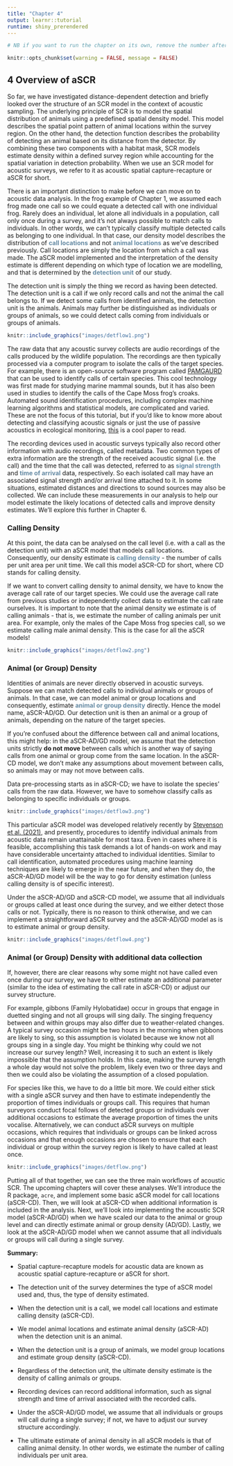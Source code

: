 ```yaml
---
title: "Chapter 4"
output: learnr::tutorial
runtime: shiny_prerendered
---
```


```r
# NB if you want to run the chapter on its own, remove the number after setup in the chunk name and uncomment the code below 

knitr::opts_chunk$set(warning = FALSE, message = FALSE)
```

## 4 Overview of aSCR

So far, we have investigated distance-dependent detection and briefly looked over the structure of an SCR model in the context of acoustic sampling. The underlying principle of SCR is to model the spatial distribution of animals using a predefined spatial density model. This model describes the spatial point pattern of animal locations within the survey region. On the other hand, the detection function describes the probability of detecting an animal based on its distance from the detector. By combining these two components with a habitat mask, SCR models estimate density within a defined survey region while accounting for the spatial variation in detection probability. When we use an SCR model for acoustic surveys, we refer to it as acoustic spatial capture-recapture or aSCR for short. 

There is an important distinction to make before we can move on to acoustic data analysis. In the frog example of Chapter 1, we assumed each frog made one call so we could equate a detected call with one individual frog. Rarely does an individual, let alone all individuals in a population, call only once during a survey, and it's not always possible to match calls to individuals. In other words, we can't typically classify multiple detected calls as belonging to one individual. In that case, our density model describes the distribution of <span style="color:#668BA4;font-weight:bold;">call locations</span> and not <span style="color:#668BA4;font-weight:bold;">animal locations</span> as we've described previously. Call locations are simply the location from which a call was made. The aSCR model implemented and the interpretation of the density estimate is different depending on which type of location we are modelling, and that is determined by the <span style="color:#668BA4;font-weight:bold;">detection unit</span> of our study. 

The detection unit is simply the thing we record as having been detected. The detection unit is a call if we only record calls and not the animal the call belongs to. If we detect some calls from identified animals, the detection unit is the animals. Animals may further be distinguished as individuals or groups of animals, so we could detect calls coming from individuals or groups of animals. 

```r
knitr::include_graphics("images/detflow1.png")
```

The raw data that any acoustic survey collects are audio recordings of the calls produced by the wildlife population. The recordings are then typically processed via a computer program to isolate the calls of the target species. For example, there is an open-source software program called <a href="http://www.pamguard.org/" target="_blank">PAMGAURD</a> that can be used to identify calls of certain species. This cool technology was first made for studying marine mammal sounds, but it has also been used in studies to identify the calls of the Cape Moss frog's croaks. Automated sound identification procedures, including complex machine learning algorithms and statistical models, are complicated and varied. These are not the focus of this tutorial, but if you'd like to know more about detecting and classifying acoustic signals or just the use of passive acoustics in ecological monitoring, <a href="https://besjournals.onlinelibrary.wiley.com/doi/full/10.1111/2041-210X.13101" target="_blank">this</a> is a cool paper to read. 

The recording devices used in acoustic surveys typically also record other information with audio recordings, called metadata. Two common types of extra information are the strength of the received acoustic signal (i.e. the call) and the time that the call was detected, referred to as <span style="color:#668BA4;font-weight:bold;">signal strength</span> and <span style="color:#668BA4;font-weight:bold;">time of arrival</span> data, respectively. So each isolated call may have an associated signal strength and/or arrival time attached to it. In some situations, estimated distances and directions to sound sources may also be collected. We can include these measurements in our analysis to help our model estimate the likely locations of detected calls and improve density estimates. We'll explore this further in Chapter 6. 

### Calling Density 

At this point, the data can be analysed on the call level (i.e. with a call as the detection unit) with an aSCR model that models call locations. Consequently, our density estimate is <span style="color:#668BA4;font-weight:bold;">calling density</span> - the number of calls per unit area per unit time. We call this model aSCR-CD for short, where CD stands for calling density. 

If we want to convert calling density to animal density, we have to know the average call rate of our target species. We could use the average call rate from previous studies or independently collect data to estimate the call rate ourselves. It is important to note that the animal density we estimate is of calling animals - that is, we estimate the number of calling animals per unit area. For example, only the males of the Cape Moss frog species call, so we estimate calling male animal density. This is the case for all the aSCR models! 

```r
knitr::include_graphics("images/detflow2.png")
```

### Animal (or Group) Density 

Identities of animals are never directly observed in acoustic surveys. Suppose we can match detected calls to individual animals or groups of animals. In that case, we can model animal or group locations and consequently, estimate <span style="color:#668BA4;font-weight:bold;">animal or group density</span> directly. Hence the model name, aSCR-AD/GD. Our detection unit is then an animal or a group of animals, depending on the nature of the target species. 

If you're confused about the difference between call and animal locations, this might help: in the aSCR-AD/GD model, we assume that the detection units strictly **do not move** between calls which is another way of saying calls from one animal or group come from the same location. In the aSCR-CD model, we don't make any assumptions about movement between calls, so animals may or may not move between calls. 

Data pre-processing starts as in aSCR-CD; we have to isolate the species' calls from the raw data. However, we have to somehow classify calls as belonging to specific individuals or groups. 

```r
knitr::include_graphics("images/detflow3.png")
```

This particular aSCR model was developed relatively recently by <a href="https://besjournals.onlinelibrary.wiley.com/doi/full/10.1111/2041-210X.13522" target="_blank">Stevenson et al. (2021)</a>, and presently, procedures to identify individual animals from acoustic data remain unattainable for most taxa. Even in cases where it is feasible, accomplishing this task demands a lot of hands-on work and may have considerable uncertainty attached to individual identities. Similar to call identification, automated procedures using machine learning techniques are likely to emerge in the near future, and when they do, the aSCR-AD/GD model will be the way to go for density estimation (unless calling density is of specific interest).  

Under the aSCR-AD/GD and aSCR-CD model, we assume that all individuals or groups called at least once during the survey, and we either detect those calls or not. Typically, there is no reason to think otherwise, and we can implement a straightforward aSCR survey and the aSCR-AD/GD model as is to estimate animal or group density. 

```r
knitr::include_graphics("images/detflow4.png")
```

### Animal (or Group) Density with additional data collection

If, however, there are clear reasons why some might not have called even once during our survey, we have to either estimate an additional parameter (similar to the idea of estimating the call rate in aSCR-CD) or adjust our survey structure. 

For example, gibbons (Family Hylobatidae) occur in groups that engage in duetted singing and not all groups will sing daily. The singing frequency between and within groups may also differ due to weather-related changes. A typical survey occasion might be two hours in the morning when gibbons are likely to sing, so this assumption is violated because we know not all groups sing in a single day. You might be thinking why could we not increase our survey length? Well, increasing it to such an extent is likely impossible that the assumption holds. In this case, making the survey length a whole day would not solve the problem, likely even two or three days and then we could also be violating the assumption of a closed population. 

For species like this, we have to do a little bit more. We could either stick with a single aSCR survey and then have to estimate independently the proportion of times individuals or groups call. This requires that human surveyors conduct focal follows of detected groups or individuals over additional occasions to estimate the average proportion of times the units vocalise. Alternatively, we can conduct aSCR surveys on multiple occasions, which requires that individuals or groups can be linked across occasions and that enough occasions are chosen to ensure that each individual or group within the survey region is likely to have called at least once. 

```r
knitr::include_graphics("images/detflow.png")
```

Putting all of that together, we can see the three main workflows of acoustic SCR. The upcoming chapters will cover these analyses. We'll introduce the R package, $\texttt{acre}$, and implement some basic aSCR model for call locations (aSCR-CD). Then, we will look at aSCR-CD when additional information is included in the analysis. Next, we'll look into implementing the acoustic SCR model (aSCR-AD/GD) when we have scaled our data to the animal or group level and can directly estimate animal or group density (AD/GD). Lastly, we look at the aSCR-AD/GD model when we cannot assume that all individuals or groups will call during a single survey. 

::: learnBox
**Summary:** 

- Spatial capture-recapture models for acoustic data are known as acoustic spatial capture-recapture or aSCR for short. 

- The detection unit of the survey determines the type of aSCR model used and, thus, the type of density estimated. 

- When the detection unit is a call, we model call locations and estimate calling density (aSCR-CD).

- We model animal locations and estimate animal density (aSCR-AD) when the detection unit is an animal.

- When the detection unit is a group of animals, we model group locations and estimate group density (aSCR-CD).

- Regardless of the detection unit, the ultimate density estimate is the density of calling animals or groups. 

- Recording devices can record additional information, such as signal strength and time of arrival associated with the recorded calls. 

- Under the aSCR-AD/GD model, we assume that all individuals or groups will call during a single survey; if not, we have to adjust our survey structure accordingly. 

- The ultimate estimate of animal density in all aSCR models is that of calling animal density. In other words, we estimate the number of calling individuals per unit area. 

:::





